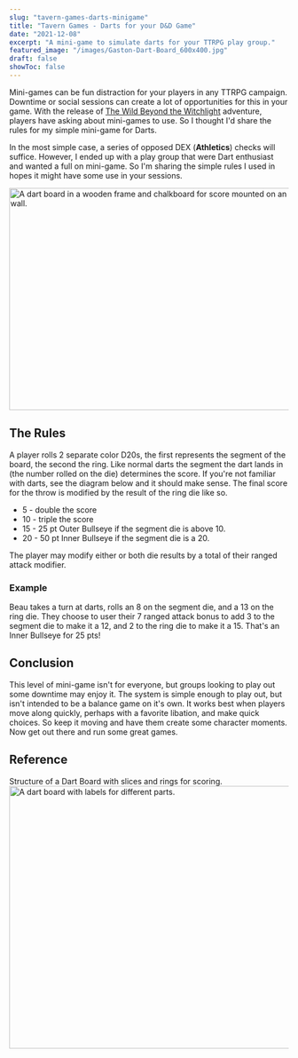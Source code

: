 ```yaml
---
slug: "tavern-games-darts-minigame"
title: "Tavern Games - Darts for your D&D Game"
date: "2021-12-08"
excerpt: "A mini-game to simulate darts for your TTRPG play group."
featured_image: "/images/Gaston-Dart-Board_600x400.jpg"
draft: false
showToc: false
---
```


Mini-games can be fun distraction for your players in any TTRPG campaign. Downtime or social sessions can create a lot of opportunities for this in your game. With the release of <a href="https://dnd.wizards.com/products/wild-beyond-witchlight" target="_blank">The Wild Beyond the Witchlight</a> adventure, players have asking about mini-games to use.  So I thought I'd share the rules for my simple mini-game for Darts.

In the most simple case, a series of opposed DEX (**Athletics**) checks will suffice. However, I ended up with a play group that were Dart enthusiast and wanted a full on mini-game.  So I'm sharing the simple rules I used in hopes it might have some use in your sessions.


<img src="/images/Gaston-Dart-Board_600x400.jpg" alt="A dart board in a wooden frame and chalkboard for score mounted on an old tavern wall." width="600" height="400" />

## The Rules
A player rolls 2 separate color D20s, the first represents the segment of the board, the second the ring.  Like normal darts the segment the dart lands in (the number rolled on the die) determines the score. If you're not familiar with darts, see the diagram below and it should make sense. The final score for the throw is modified by the result of the ring die like so.

* 5 - double the score
* 10 - triple the score
* 15 - 25 pt Outer Bullseye if the segment die is above 10.
* 20 - 50 pt Inner Bullseye if the segment die is a 20.

The player may modify either or both die results by a total of their ranged attack modifier.

### Example

Beau takes a turn at darts, rolls an 8 on the segment die, and a 13 on the ring die. They choose to user their 7 ranged attack bonus to add 3 to the segment die to make it a 12, and 2 to the ring die to make it a 15.  That's an Inner Bullseye for 25 pts!

## Conclusion
This level of mini-game isn't for everyone, but groups looking to play out some downtime may enjoy it.  The system is simple enough to play out, but isn't intended to be a balance game on it's own.  It works best when players move along quickly, perhaps with a favorite libation, and make quick choices.  So keep it moving and have them create some character moments.  Now get out there and run some great games.

## Reference
Structure of a Dart Board with slices and rings for scoring.
<img src="/images/Dartboard_diagram_637x473.jpg" alt="A dart board with labels for different parts." width="637" height="473" />